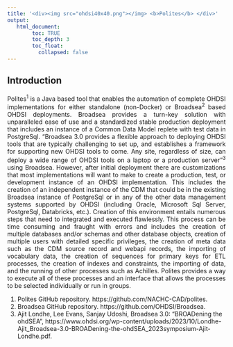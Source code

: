 ---
title: '<div><img src="ohdsi40x40.png"></img> <b>Polites</b> </div>'
output:
   html_document:
        toc: TRUE
        toc_depth: 3
        toc_float:
          collapsed: false
---

<!--
*
* Introduction
*
-->

<h2>Introduction</h2>
<p style="text-align: justify;">
  Polites<sup>1</sup> is a Java based tool that enables the automation of complete OHDSI implementations for either standalone (non-Docker) or Broadsea<sup>2</sup> based OHDSI deployments.  Broadsea provides a turn-key solution with unparalleled ease of use and a standardized stable production deployment that includes an instance of a Common Data Model replete with test data in PostgreSql.  “Broadsea 3.0 provides a flexible approach to deploying OHDSI tools that are typically challenging to set up, and establishes a framework for supporting new OHDSI tools to come.  Any site, regardless of size, can deploy a wide range of OHDSI tools on a laptop or a production server”<sup>3</sup> using Broadsea.  However, after initial deployment there are customizations that most implementations will want to make to create a production, test, or development instance of an OHDSI implementation.  This includes the creation of an independent instance of the CDM that could be in the existing Broadsea instance of PostgreSql or in any of the other data management systems supported by OHDSI (including Oracle, Microsoft Sql Server, PostgreSql, Databricks, etc.).  Creation of this environment entails numerous steps that need to integrated and executed flawlessly.  This process can be time consuming and fraught with errors and includes the creation of multiple databases and/or schemas and other database objects, creation of multiple users with detailed specific privileges, the creation of meta data such as the CDM source record and webapi records, the importing of vocabulary data, the creation of sequences for primary keys for ETL processes, the creation of indexes and constraints, the importing of data, and the running of other processes such as Achilles.  Polites provides a way to execute all of these processes and an interface that allows the processes to be selected individually or run in groups.  
  <ol>
    <li>
      Polites GitHub repository.  https://github.com/NACHC-CAD/polites. 
    </li>
    <li>
      Broadsea GitHub repository. https://github.com/OHDSI/Broadsea. 
    </li>
    <li>
      Ajit Londhe, Lee Evans, Sanjay Udoshi, Broadsea 3.0: “BROADening the ohdSEA”, https://www.ohdsi.org/wp-content/uploads/2023/10/Londhe-Ajit_Broadsea-3.0-BROADening-the-ohdSEA_2023symposium-Ajit-Londhe.pdf. 
    </li>
  </ol>
</p>



